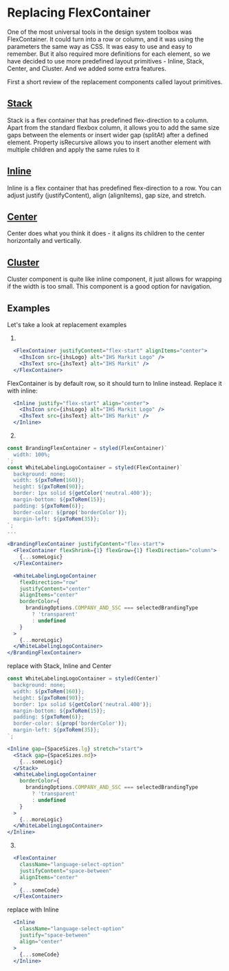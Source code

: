 
<Meta title="code examples/replacing FlexContainer" />

# Replacing FlexContainer

One of the most universal tools in the design system toolbox was FlexContainer. It could turn into a row or column, and it was using the parameters the same way as CSS. It was easy to use and easy to remember.
But it also required more definitions for each element, so we have decided to use more predefined layout primitives - Inline, Stack, Center, and Cluster. And we added some extra features.

First a short review of the replacement components called layout primitives.

## [Stack](?path=/docs/layout-primitives-stack--playground)

Stack is a flex container that has predefined flex-direction to a column. Apart from the standard flexbox column, it allows you to add the same size gaps between the elements or insert wider gap (splitAt) after a defined element. 
Property isRecursive allows you to insert another element with multiple children and apply the same rules to it

## [Inline](?path=/docs/layout-primitives-inline--playground)

Inline is a flex container that has predefined flex-direction to a row. You can adjust justify (justifyContent), align (alignItems), gap size, and stretch.

## [Center](?path=/docs/layout-primitives-center--playground)

Center does what you think it does - it aligns its children to the center horizontally and vertically.

## [Cluster](?path=/docs/layout-primitives-cluster--playground)

Cluster component is quite like inline component, it just allows for wrapping if the width is too small. This component is a good option for navigation.

## Examples

Let's take a look at replacement examples

1.

```jsx
  <FlexContainer justifyContent="flex-start" alignItems="center">
    <IhsIcon src={ihsLogo} alt="IHS Markit Logo" />
    <IhsText src={ihsText} alt="IHS Markit" />
  </FlexContainer>
```

FlexContainer is by default row, so it should turn to Inline instead.
Replace it with inline:

```jsx
  <Inline justify="flex-start" align="center">
    <IhsIcon src={ihsLogo} alt="IHS Markit Logo" />
    <IhsText src={ihsText} alt="IHS Markit" />
  </Inline>
```

2.

```jsx
const BrandingFlexContainer = styled(FlexContainer)`
  width: 100%;
`;
const WhiteLabelingLogoContainer = styled(FlexContainer)`
  background: none;
  width: ${pxToRem(160)};
  height: ${pxToRem(90)};
  border: 1px solid ${getColor('neutral.400')};
  margin-bottom: ${pxToRem(15)};
  padding: ${pxToRem(6)};
  border-color: ${prop('borderColor')};
  margin-left: ${pxToRem(35)};
`;
...

<BrandingFlexContainer justifyContent="flex-start">
  <FlexContainer flexShrink={1} flexGrow={1} flexDirection="column">
    {...someLogic}
  </FlexContainer>

  <WhiteLabelingLogoContainer
    flexDirection="row"
    justifyContent="center"
    alignItems="center"
    borderColor={
      brandingOptions.COMPANY_AND_SSC === selectedBrandingType
        ? 'transparent'
        : undefined
    }
  >
    {...moreLogic}
  </WhiteLabelingLogoContainer>
</BrandingFlexContainer>
```

replace with Stack, Inline and Center

```jsx
const WhiteLabelingLogoContainer = styled(Center)`
  background: none;
  width: ${pxToRem(160)};
  height: ${pxToRem(90)};
  border: 1px solid ${getColor('neutral.400')};
  margin-bottom: ${pxToRem(15)};
  padding: ${pxToRem(6)};
  border-color: ${prop('borderColor')};
  margin-left: ${pxToRem(35)};
`;

<Inline gap={SpaceSizes.lg} stretch="start">
  <Stack gap={SpaceSizes.md}>
    {...someLogic}
  </Stack>
  <WhiteLabelingLogoContainer
    borderColor={
      brandingOptions.COMPANY_AND_SSC === selectedBrandingType
        ? 'transparent'
        : undefined
    }
  >
    {...moreLogic}
  </WhiteLabelingLogoContainer>
</Inline>
```

3. 

```jsx
  <FlexContainer
    className="language-select-option"
    justifyContent="space-between"
    alignItems="center"
  >
    {...someCode}
  </FlexContainer>
```

replace with Inline

```jsx
  <Inline
    className="language-select-option"
    justify="space-between"
    align="center"
  >
    {...someCode}
  </Inline>
```